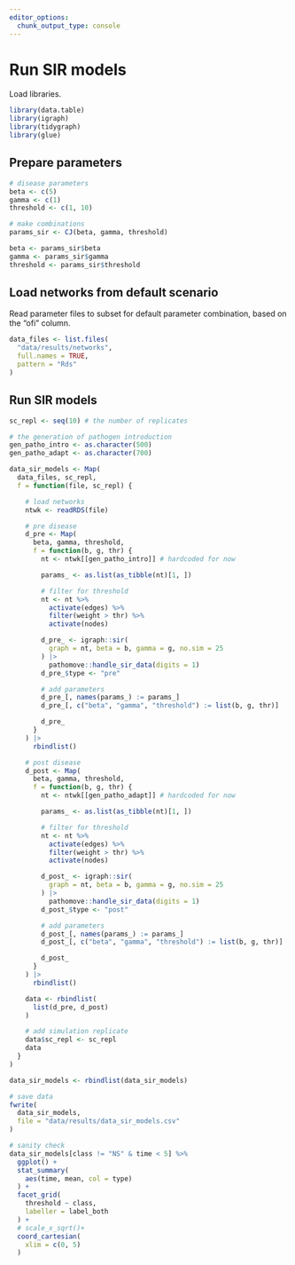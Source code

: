 ```yaml
---
editor_options: 
  chunk_output_type: console
---
```


# Run SIR models

Load libraries.

```r
library(data.table)
library(igraph)
library(tidygraph)
library(glue)
```

## Prepare parameters

```r
# disease parameters
beta <- c(5)
gamma <- c(1)
threshold <- c(1, 10)

# make combinations
params_sir <- CJ(beta, gamma, threshold)

beta <- params_sir$beta
gamma <- params_sir$gamma
threshold <- params_sir$threshold
```

## Load networks from default scenario

Read parameter files to subset for default parameter combination, based on the "ofi" column.

```r
data_files <- list.files(
  "data/results/networks",
  full.names = TRUE,
  pattern = "Rds"
)
```

## Run SIR models

```r
sc_repl <- seq(10) # the number of replicates

# the generation of pathogen introduction
gen_patho_intro <- as.character(500)
gen_patho_adapt <- as.character(700)

data_sir_models <- Map(
  data_files, sc_repl,
  f = function(file, sc_repl) {

    # load networks
    ntwk <- readRDS(file)

    # pre disease
    d_pre <- Map(
      beta, gamma, threshold,
      f = function(b, g, thr) {
        nt <- ntwk[[gen_patho_intro]] # hardcoded for now

        params_ <- as.list(as_tibble(nt)[1, ])

        # filter for threshold
        nt <- nt %>%
          activate(edges) %>%
          filter(weight > thr) %>%
          activate(nodes)

        d_pre_ <- igraph::sir(
          graph = nt, beta = b, gamma = g, no.sim = 25
        ) |>
          pathomove::handle_sir_data(digits = 1)
        d_pre_$type <- "pre"

        # add parameters
        d_pre_[, names(params_) := params_]
        d_pre_[, c("beta", "gamma", "threshold") := list(b, g, thr)]

        d_pre_
      }
    ) |>
      rbindlist()

    # post disease
    d_post <- Map(
      beta, gamma, threshold,
      f = function(b, g, thr) {
        nt <- ntwk[[gen_patho_adapt]] # hardcoded for now

        params_ <- as.list(as_tibble(nt)[1, ])

        # filter for threshold
        nt <- nt %>%
          activate(edges) %>%
          filter(weight > thr) %>%
          activate(nodes)

        d_post_ <- igraph::sir(
          graph = nt, beta = b, gamma = g, no.sim = 25
        ) |>
          pathomove::handle_sir_data(digits = 1)
        d_post_$type <- "post"

        # add parameters
        d_post_[, names(params_) := params_]
        d_post_[, c("beta", "gamma", "threshold") := list(b, g, thr)]

        d_post_
      }
    ) |>
      rbindlist()

    data <- rbindlist(
      list(d_pre, d_post)
    )

    # add simulation replicate
    data$sc_repl <- sc_repl
    data
  }
)

data_sir_models <- rbindlist(data_sir_models)

# save data
fwrite(
  data_sir_models,
  file = "data/results/data_sir_models.csv"
)
```

```r
# sanity check
data_sir_models[class != "NS" & time < 5] %>%
  ggplot() +
  stat_summary(
    aes(time, mean, col = type)
  ) +
  facet_grid(
    threshold ~ class,
    labeller = label_both
  ) +
  # scale_x_sqrt()+
  coord_cartesian(
    xlim = c(0, 5)
  )
```

